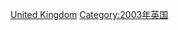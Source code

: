 {{estcatCountry|200|3|英國|United Kingdom}}

[[Category:2003年歐洲建立|United Kingdom]]
[[Category:2003年英国|Category:2003年英国]]